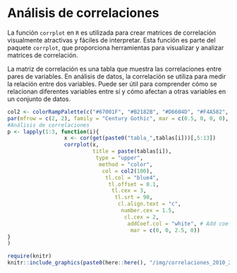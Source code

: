 # Análisis de correlaciones  {.unlisted .unnumbered}

La función `corrplot` en `R` es utilizada para crear matrices de correlación visualmente atractivas y fáciles de interpretar. Esta función es parte del paquete `corrplot`, que proporciona herramientas para visualizar y analizar matrices de correlación.   

La matriz de correlación es una tabla que muestra las correlaciones entre pares de variables. En análisis de datos, la correlación se utiliza para medir la relación entre dos variables. Puede ser útil para comprender cómo se relacionan diferentes variables entre sí y cómo afectan a otras variables en un conjunto de datos.   
 
```r
col2 <- colorRampPalette(c("#67001F", "#B2182B", "#D6604D", "#F4A582", "#FDDBC7", "#FFFFFF", "#D1E5F0", "#92C5DE","#4393C3", "#2166AC", "#053061"))
par(mfrow = c(2, 2), family = "Century Gothic", mar = c(0.5, 0, 0, 0), cex.main = 3, col.main = "#053061")
#Análisis de correlaciones
p <- lapply(1:3, function(i){ 
                  x <- cor(get(paste0("tabla_",tablas[i]))[,5:13]) 
                  corrplot(x,
                           title = paste(tablas[i]),
                            type = "upper",
                             method = "color",
                              col = col2(100),
                               tl.col = "blue4",
                                tl.offset = 0.1,
                                 tl.cex = 3,
                                  tl.srt = 90,
                                   cl.align.text = "c",
                                    number.cex = 1.5,
                                     cl.cex = 2,
                                      addCoef.col = "white", # Add coefficient of correlation
                                       mar = c(0, 0, 2.5, 0))
}
)
```

<a href="img/correlaciones_2010_2020.png" data-lightbox="image-1" data-title="correlaciones">
```r
require(knitr)
knitr::include_graphics(paste0(here::here(), "/img/correlaciones_2010_2020.png"))
```
</a>


